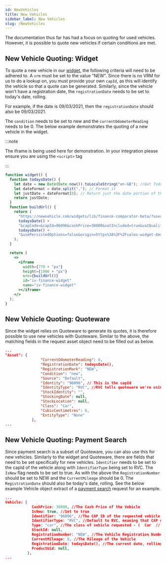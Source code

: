 ```yaml
---
id: NewVehicles
title: New Vehicles
sidebar_label: New Vehicles
slug: /NewVehicles
---
```


The documentation thus far has had a focus on quoting for used vehicles. However, it is possible to quote new vehicles if certain conditions are met.

## New Vehicle Quoting: Widget

To quote a new vehicle in our [widget](Widget), the following criteria will need to be adhered to. A `vrm` must be set to the value "NEW". Since there is no VRM for us to do a lookup on,
you must provide your own `capId`, as this will identify the vehicle so that a quote can be generated. Similarly, since the vehicle won't have a registration date, the `registrationDate` needs to be set to today's date, rolling.

For example, if the date is 09/03/2021, then the `registrationDate` should also be 09/03/2021.

The `condition` needs to be set to new and the `currentOdometerReading` needs to be 0. The below example demonstrates the quoting of a new vehicle in the widget.

:::note

The iframe is being used here for demonstration. In your integration please ensure you are using the `<script>` tag

:::

```jsx live
function widget() {
  function todaysDate() {
    let date = new Date(Date.now()).toLocaleString("en-GB"); //Get Today's Date
    let dateFormat = date.split(","); // Format it
    let justDate = dateFormat[0]; // Return just the date portion of the string
    return justDate;
  }
  function buildUrl() {
    return (
      "https://newvehicle.com/widgets/lib/finance-comparator-beta/?username=www.ivendimotors.com&quoteeUid=268E8202-338E-4B26-A6FE-74BCDAB0A357&class=Car&condition=new&vrm=NEW&registrationDate=" +
      todaysDate() +
      "&capCode=&capId=96096&cashPrice=30000&vatIncluded=true&vatQualifying=false&currentOdometerReading=0&vehicleImageUrl=https%3A%2F%2Fmedia-psa.groupe-psa.com%2Fmedias%2Fdomain1%2Fmedia11848%2F2009228-r00lv2pybs-preview.jpg&cashDepositType=flatRate&cashDeposit=1000&term=48&annualDistance=10000&dateOnForecourt=" +
      todaysDate() +
      "&usePersistedOptions=false&origin=https%3A%2F%2Fsales-widget-demo.ivendi.co%2F&widgetId=iv-finance-widget"
    );
  }

  return (
    <>
      <iframe
        width={770 + "px"}
        height={1000 + "px"}
        src={buildUrl()}
        id="iv-finance-widget"
        name="iv-finance-widget"
      ></iframe>
    </>
  );
}
```

## New Vehicle Quoting: Quoteware

Since the widget relies on Quoteware to generate its quotes, it is therefore possible to use new vehicles with Quoteware. Similar to the above, the matching fields in the request asset object need to be filled out as below.



```json title="application/json"
...
"Asset": {
				"CurrentOdometerReading": 0,
				"RegistrationDate": todaysDate(),
				"RegistrationMark": "NEW",
				"Condition": "new",
				"Source": "Default",
				"Identity": "96096", // This is the capId
				"IdentityType": "RVC", //RVC tells quoteware we're using the capId to identify the vehicle
				"StockIdentity": "",
				"StockingDate": null,
				"StockLocation": null,
				"Class": "Car",
				"CubicCentimetres": 0,
				"EntityType": "None"
			},
...
```

## New Vehicle Quoting: Payment Search

Since payment search is a subset of Quoteware, you can also use this for new vehicles. Similarly to the widget and Quoteware, there are fields that need to be set specifically for new vehicles.
`Identifier` needs to be set to the capId of the vehicle along with `IdentifierType` being set to RVC. The `IsNew` flag needs to be set to true. As with the above the `RegistrationNumber` should be set to NEW and the `CurrentMileage` should be 0.
The `RegistrationDate` should also be today's date, rolling. See the below example Vehicle object extract of a [payment search](PaymentSearch) request for an example.

```json title="application/json"
...
Vehicle: {
            CashPrice: 30000, //The Cash Price of the Vehicle
            IsNew: true, //Set to true
            Identifier: "96096", //The CAP ID of the requested vehicle
            IdentifierType: "RVC", //Default to RVC, meaning that CAP data will be used to dictate the calculation.
            Type: "car", //The class of vehicle requested - (  Car  //  Motorbike  //  LCV  )
            StockId: null,
            RegistrationNumber: "NEW", //The Vehicle Registration Number.
            CurrentMileage: 0, //The Mileage of the Vehicle
            RegistrationDate: todaysDate(), //The current date, rolling
            ProductUid: null,
          },
...
```

